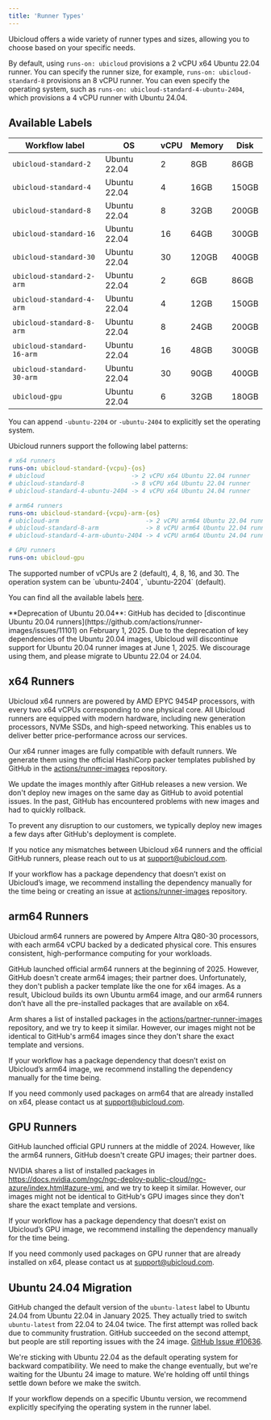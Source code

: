 ```yaml
---
title: 'Runner Types'
---
```


Ubicloud offers a wide variety of runner types and sizes, allowing you to choose based on your specific needs.

By default, using `runs-on: ubicloud` provisions a 2 vCPU x64 Ubuntu 22.04 runner. You can specify the runner size, for example, `runs-on: ubicloud-standard-8` provisions an 8 vCPU runner. You can even specify the operating system, such as `runs-on: ubicloud-standard-4-ubuntu-2404`, which provisions a 4 vCPU runner with Ubuntu 24.04.


## Available Labels

| Workflow label             | OS           | vCPU | Memory | Disk  |
|----------------------------|--------------|------|--------|-------|
| `ubicloud-standard-2`      | Ubuntu 22.04 | 2    | 8GB    | 86GB  |
| `ubicloud-standard-4`      | Ubuntu 22.04 | 4    | 16GB   | 150GB |
| `ubicloud-standard-8`      | Ubuntu 22.04 | 8    | 32GB   | 200GB |
| `ubicloud-standard-16`     | Ubuntu 22.04 | 16   | 64GB   | 300GB |
| `ubicloud-standard-30`     | Ubuntu 22.04 | 30   | 120GB  | 400GB |
| `ubicloud-standard-2-arm`  | Ubuntu 22.04 | 2    | 6GB    | 86GB  |
| `ubicloud-standard-4-arm`  | Ubuntu 22.04 | 4    | 12GB   | 150GB |
| `ubicloud-standard-8-arm`  | Ubuntu 22.04 | 8    | 24GB   | 200GB |
| `ubicloud-standard-16-arm` | Ubuntu 22.04 | 16   | 48GB   | 300GB |
| `ubicloud-standard-30-arm` | Ubuntu 22.04 | 30   | 90GB   | 400GB |
| `ubicloud-gpu`             | Ubuntu 22.04 | 6    | 32GB   | 180GB |

You can append `-ubuntu-2204` or `-ubuntu-2404` to explicitly set the operating system.

Ubicloud runners support the following label patterns:

```yaml
# x64 runners
runs-on: ubicloud-standard-{vcpu}-{os}
# ubicloud                        -> 2 vCPU x64 Ubuntu 22.04 runner
# ubicloud-standard-8             -> 8 vCPU x64 Ubuntu 22.04 runner
# ubicloud-standard-4-ubuntu-2404 -> 4 vCPU x64 Ubuntu 24.04 runner

# arm64 runners
runs-on: ubicloud-standard-{vcpu}-arm-{os}
# ubicloud-arm                        -> 2 vCPU arm64 Ubuntu 22.04 runner
# ubicloud-standard-8-arm             -> 8 vCPU arm64 Ubuntu 22.04 runner
# ubicloud-standard-4-arm-ubuntu-2404 -> 4 vCPU arm64 Ubuntu 24.04 runner

# GPU runners
runs-on: ubicloud-gpu
```

<CardGroup cols={2}>
  <Card title="{vcpu}" icon="microchip">
    The supported number of vCPUs are 2 (default), 4, 8, 16, and 30.
  </Card>
  <Card title="{os}" icon="ubuntu">
    The operation system can be `ubuntu-2404`, `ubuntu-2204` (default).
  </Card>
</CardGroup>

You can find all the available labels [here](https://github.com/ubicloud/ubicloud/blob/main/config/github_runner_labels.yml).

<Warning>
  **Deprecation of Ubuntu 20.04**: GitHub has decided to [discontinue Ubuntu 20.04 runners](https://github.com/actions/runner-images/issues/11101) on February 1, 2025. Due to the deprecation of key dependencies of the Ubuntu 20.04 images, Ubicloud will discontinue support for Ubuntu 20.04 runner images at June 1, 2025. We discourage using them, and please migrate to Ubuntu 22.04 or 24.04.
</Warning>

## x64 Runners

Ubicloud x64 runners are powered by AMD EPYC 9454P processors, with every two x64 vCPUs corresponding to one physical core. All Ubicloud runners are equipped with modern hardware, including new generation processors, NVMe SSDs, and high-speed networking. This enables us to deliver better price-performance across our services.

Our x64 runner images are fully compatible with default runners. We generate them using the official HashiCorp packer templates published by GitHub in the [actions/runner-images](https://github.com/actions/runner-images) repository.

We update the images monthly after GitHub releases a new version. We don't deploy new images on the same day as GitHub to avoid potential issues. In the past, GitHub has encountered problems with new images and had to quickly rollback.

To prevent any disruption to our customers, we typically deploy new images a few days after GitHub's deployment is complete.

If you notice any mismatches between Ubicloud x64 runners and the official GitHub runners, please reach out to us at support@ubicloud.com.

If your workflow has a package dependency that doesn’t exist on Ubicloud’s image, we recommend installing the dependency manually for the time being or creating an issue at [actions/runner-images](https://github.com/actions/runner-images) repository.

## arm64 Runners

Ubicloud arm64 runners are powered by Ampere Altra Q80-30 processors, with each arm64 vCPU backed by a dedicated physical core. This ensures consistent, high-performance computing for your workloads.

GitHub launched official arm64 runners at the beginning of 2025. However, GitHub doesn't create arm64 images; their partner does. Unfortunately, they don't publish a packer template like the one for x64 images. As a result, Ubicloud builds its own Ubuntu arm64 image, and our arm64 runners don’t have all the pre-installed packages that are available on x64.

Arm shares a list of installed packages in the [actions/partner-runner-images](https://github.com/actions/partner-runner-images) repository, and we try to keep it similar. However, our images might not be identical to GitHub's arm64 images since they don't share the exact template and versions.

If your workflow has a package dependency that doesn’t exist on Ubicloud’s arm64 image, we recommend installing the dependency manually for the time being.

If you need commonly used packages on arm64 that are already installed on x64, please contact us at support@ubicloud.com.

## GPU Runners

GitHub launched official GPU runners at the middle of 2024. However, like the arm64 runners, GitHub doesn't create GPU images; their partner does.

NVIDIA shares a list of installed packages in https://docs.nvidia.com/ngc/ngc-deploy-public-cloud/ngc-azure/index.html#azure-vmi, and we try to keep it similar. However, our images might not be identical to GitHub's GPU images since they don't share the exact template and versions.

If your workflow has a package dependency that doesn’t exist on Ubicloud’s GPU image, we recommend installing the dependency manually for the time being.

If you need commonly used packages on GPU runner that are already installed on x64, please contact us at support@ubicloud.com.

## Ubuntu 24.04 Migration

GitHub changed the default version of the `ubuntu-latest` label to Ubuntu 24.04 from Ubuntu 22.04 in January 2025. They actually tried to switch `ubuntu-latest` from 22.04 to 24.04 twice. The first attempt was rolled back due to community frustration. GitHub succeeded on the second attempt, but people are still reporting issues with the 24 image. [GitHub Issue #10636](https://github.com/actions/runner-images/issues/10636).

We're sticking with Ubuntu 22.04 as the default operating system for backward compatibility. We need to make the change eventually, but we're waiting for the Ubuntu 24 image to mature. We're holding off until things settle down before we make the switch.

If your workflow depends on a specific Ubuntu version, we recommend explicitly specifying the operating system in the runner label.
